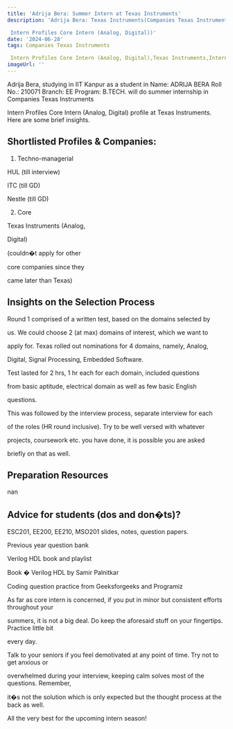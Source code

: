 ```yaml
---
title: 'Adrija Bera: Summer Intern at Texas Instruments'
description: 'Adrija Bera: Texas Instruments(Companies Texas Instruments

 Intern Profiles Core Intern (Analog, Digital))'
date: '2024-06-28'
tags: Companies Texas Instruments

 Intern Profiles Core Intern (Analog, Digital),Texas Instruments,Internship
imageUrl: ''
---
```


Adrija Bera, studying in IIT Kanpur as a  student in Name: ADRIJA BERA
Roll No.: 210071
Branch: EE
Program: B.TECH. will do
 summer internship in Companies Texas Instruments

Intern Profiles Core Intern (Analog, Digital) profile at Texas Instruments. Here are some brief
insights.

## Shortlisted Profiles & Companies:
1. Techno-managerial

HUL (till interview)

ITC (till GD)

Nestle (till GD)



2. Core

Texas Instruments (Analog,

Digital)

(couldn�t apply for other

core companies since they

came later than Texas)

## Insights on the Selection Process
Round 1 comprised of a written test, based on the domains selected by

us. We could choose 2 (at max) domains of interest, which we want to

apply for. Texas rolled out nominations for 4 domains, namely, Analog,

Digital, Signal Processing, Embedded Software.

Test lasted for 2 hrs, 1 hr each for each domain, included questions

from basic aptitude, electrical domain as well as few basic English

questions.

This was followed by the interview process, separate interview for each

of the roles (HR round inclusive). Try to be well versed with whatever

projects, coursework etc. you have done, it is possible you are asked

briefly on that as well.

##  Preparation Resources
nan

## Advice for students (dos and don�ts)? 
ESC201, EE200, EE210, MSO201 slides, notes, question papers.

Previous year question bank

Verilog HDL book and playlist

Book � Verilog HDL by Samir Palnitkar

Coding question practice from Geeksforgeeks and Programiz

As far as core intern is concerned, if you put in minor but consistent efforts throughout your

summers, it is not a big deal. Do keep the aforesaid stuff on your fingertips. Practice little bit

every day.

Talk to your seniors if you feel demotivated at any point of time. Try not to get anxious or

overwhelmed during your interview, keeping calm solves most of the questions. Remember,

it�s not the solution which is only expected but the thought process at the back as well.

All the very best for the upcoming intern season!

